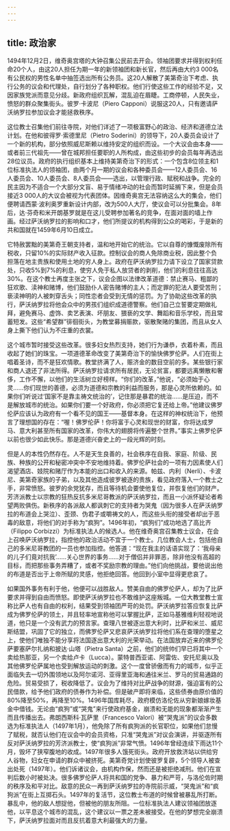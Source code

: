 ```yaml
---
---
---
```

title: 政治家
---




1494年12月2日，维奇奥宫塔的大钟召集公民前去开会。领袖团要求并得到权利任命20个人，由这20人担任为期一年的新领袖团和新长官，然后再由大约3 000名有公民权的男性名单中抽签选出所有公务员。这20人解散了美第奇治下考虑、执行公务的议会和代理处，自行划分了各种职权。他们行使这些工作的经验不足，又因家族党派而意见分歧。新政府组织瓦解，混乱迫在眉睫。工商停顿，人民失业，愤怒的群众聚集街头。彼罗·卡波尼（Piero Capponi）说服这20人，只有邀请萨沃纳罗拉参加议会才能拯救秩序。

这位教士召集他们前往寺院，对他们详述了一项极富野心的政治、经济和道德立法计划。在他和彼得罗·索德里尼（Pietro Soderini）的领导下，20人委员会设计了一个新的机构，部分依照威尼斯赖以维持安定的组织而设。一个大议会由本身——或者前三代祖先——曾在城邦担任要职的人所构成，由这些初步的会员每年再选出28位议员。政府的执行组织基本上维持美第奇治下的形式：一个包含8位领主和1位标准执法人的领袖团，由两个月一期的议会和各种委员会——12人委员会、16人委员会、10人委员会、8人委员会——选出，以管理行政、赋税和战争。完全的民主因为不适合一个大部分文盲、易于情绪冲动的社会而暂时延搁下来，但是会员接近3 000人的大议会被视为代表团体。因维奇奥宫无法容纳这么大的集会，他们便聘请西蒙·波利奥罗重新设计内部，改为500人大厅，使议会可以分批集会。8年后，达·芬奇和米开朗基罗就是在这儿受聘参加著名的竞争，在面对面的墙上作画。经过萨沃纳罗拉的影响和口才，他们所提议的机构得到公众的喝彩，于是新的共和国就在1459年6月10日成立。

它特赦罢黜的美第奇王朝支持者，温和地开始它的统治。它以自尊的慷慨废除所有税收，只留10%的实际财产收入征款。控制议会的商人免除商业税，因此整个负担落在地主贵族和使用土地的穷人身上。政府在萨沃纳罗拉力请下设立了国家贷款处，只收5%到7%的利息，使穷人免于私人放贷者的剥削，他们的利息往往高达30%。在这个教士再度主张之下，议会企图以法律改革道德：禁止赛马、粗鄙的狂欢歌、渎神和赌博，他们鼓励仆人密告赌博的主人；而定罪的犯法人要受苦刑；亵渎神明的人被刺穿舌头；同性恋者会受到无情的惩罚。为了协助这些改革的执行，萨沃纳罗拉将他会众中的男孩们组织成道德警察。他们自己立誓要定期做礼拜，避免赛马、虚饰、卖艺表演、坏朋友、猥亵的文学、舞蹈和音乐学校，而且常蓄短发。这些“希望群”徘徊街头，为教堂募捐赈款，驱散聚赌的集团，而且从女人身上撕下他们认为不庄重的衣裳。

这个城市暂时接受这些改革。很多妇女热烈支持，她们行为谦恭，衣着朴素，而且收起了她们的珠宝。一项道德革命改变了美第奇治下的愉快佛罗伦萨。人们在街上唱着圣诗，而不是狂欢情歌。教堂挤满了人，赈济金的数目空前的多。某些银行家和商人退还了非法所得。萨沃纳罗拉请求所有居民，无论贫富，都要远离懒散和奢侈，工作不懈，以他们的生活树立好榜样。“你们的改革，”他说，“必须始于心灵……你们现世的善德，必须为道德和宗教的利益而服务，那是心灵所依赖的。如果你们听说过‘国家不是靠主祷文统治的’，记住那是暴君的统治……是压迫，而不是解放城市的统治。如果你们要一个好政府，你必须把它复还给上帝。”他建议佛罗伦萨应该认为政府有一个看不见的国王——基督本身。在这样的神权统治下，他预言了理想国的存在：“喔！佛罗伦萨！你将富于心灵和现世的财富，你将达成罗马、意大利甚至所有国家的改革，你伟大的翅膀将传遍整个世界。”事实上佛罗伦萨以前也很少如此快乐。那是道德兴奋史上的一段光辉的时刻。

但是人的本性仍然存在。人不是天生良善的，社会秩序在自我、家庭、阶级、民族、种族的公开和秘密冲突中不安地维持着。佛罗伦萨社会的一项有力因素使人们渴望酒店、妓院和赌厅作为本能的出口和收入的来源。帕兹、内利（Nerli）、卡波尼、美第奇家族的子弟，以及其他造成彼罗被逐的贵族，看见政府落入一个教士之手，非常愤怒。彼罗的余党犹存，而且等待机会要使他复位，并恢复他们的财产。芳济派教士以宗教的狂热反抗多米尼哥教派的萨沃纳罗拉，而且一小派怀疑论者希望两败俱伤。新秩序的各派敌人都讽刺它的支持者为哭鬼（因为很多人在萨沃纳罗拉的布道会上哭泣）、歪颈、伪君子或嚼祷文的人，而这些头衔的接受者却出于恶毒的敌意，将他们的对手称为“疯狗”。1496年初，“疯狗们”成功地选了高比齐（Filippo Corbizzi）为标准执法人的候选人。他在维奇奥宫召集教士议会，在会上召唤萨沃纳罗拉，指控他的政治活动不宜于一个教士。几位教会人士，包括他自己的多米尼哥教团的一员也参加指控。他答道：“现在我主的话语实现了：‘我母亲的儿子们竟对抗我’……关心世界的事务……对于僧侣并非罪恶，除非他没有高超的目标，而把那些事务弄糟了，或者不奖励宗教的理由。”他们向他挑战，要他说出他的布道是否出于上帝所赋的灵感，他拒绝回答。他回到小室中显得更悲哀了。

如果国外事务有利于他，他便可以战胜敌人。赞美自由的佛罗伦萨人，却为了比萨要求并得到自由而愤怒。即使萨沃纳罗拉也不敢维护这座叛城。一位大教堂教士宣称比萨人也有自由的权利，结果受到领袖团严苛的处罚。萨沃纳罗拉答应恢复比萨成为佛罗伦萨的领土，并且轻率地宣称他可以掌握比萨，正如马基雅维利轻视地说道，他只是一个没有武力的预言家。查理八世被逐出意大利时，比萨和米兰、威尼斯结盟，巩固了它的独立，而佛罗伦萨又悲哀萨沃纳罗拉将他们系在查理的堕星之上，使他们唯独不能分享将法国逐出意大利的光荣举动。在法国放弃近来的佛罗伦萨要塞萨尔扎纳和披达·山塔（Pietra Santa）之前，他们的统帅们早已将其中一个卖给热那亚，另一个卖给卢卡（Lucca）。蒙特普西亚诺、阿雷佐、安托尼奥以及其他佛罗伦萨属地也受到解放运动的刺激。这个一度曾骄傲而有力的城市，似乎正面临失去一切外围领地以及阿尔诺河、亚得里亚海和通往米兰、罗马的贸易通路的危险。贸易受损了，税收降低了。议会为了维持对比萨战争的财源，强迫富有的公民借款，给予他们政府的债券作为补偿。但是破产即将来临，这些债券由原价值的80%降至50%，再降至10%。1496年国库耗尽，政府模仿洛伦佐从穷新娘嫁妆基金中借钱。无论由“疯狗”或“哭鬼”来行使政府基金，崩溃和无能的现象都渐渐产生而且传播出去。弗朗西斯科·瓦萨里（Francesco Valori）被“哭鬼派”的议会多数选为标准执法人（1497年1月），他免除了所有疯狗派的长官职位，如果他们怠慢了赋税，就否认他们在议会中的会员资格，只准“哭鬼派”对议会演讲，并驱逐所有反对萨沃纳罗拉的芳济派教士，使“疯狗派”非常气愤。1496年曾经连续下雨达11个月，毁坏了狭窄腹地的收成。1497年很多人饿死街头。政府开放救济站以供给穷人谷物，妇女在申请的群众中被挤死。美第奇党计划使彼罗复辟，5个领导人被查出处死（1497年）。他们诉诸议会，由机构作保，然而还是被拒绝减刑。他们在宣判后数小时被处决。很多佛罗伦萨人将共和国的党争、暴力和严苛，与洛伦佐时期的秩序及和平对比。敌意的民众一再到萨沃纳罗拉的寺院前示威，“哭鬼派”和“疯狗派”在街上互掷石头。1497年的复活节，这位教士布道的时候曾被暴乱所打断。暴乱中，他的敌人想捉他，但被他的朋友所阻。一位标准执法人建议领袖团放逐他，以平息这个城市的混乱，这个建议以一票之差未被接受。在他的梦想完全崩溃下，萨沃纳罗拉面对而且反抗着意大利最强大的力量。